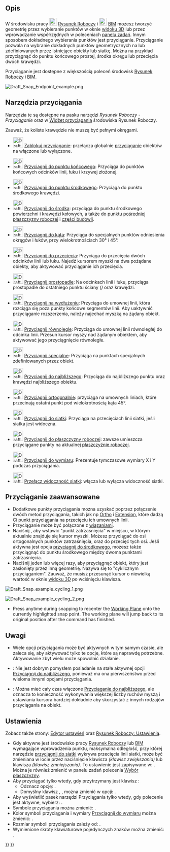 <languages/>

{{Docnav/pl
|[[Draft_snap_widget/pl|Widżet przyciągania]]
|[[Draft_Constrain/pl|Ograniczanie]]
|[[Draft_Workbench/pl|środowisko pracy Rysunek Roboczy]]
|IconL=
|IconR=
|IconC=Workbench_Draft.svg
}}

{{TOCright}}

<span id="Description"></span>
==Opis==

W środowisku pracy [[Image:Workbench_Draft.svg|24px]] [[Draft_Workbench/pl|Rysunek Roboczy]] i [[Image:Workbench_Arch.svg|24px]] [[BIM_Workbench/pl|BIM]] możesz tworzyć geometrię przez wybieranie punktów w oknie [[3D_view/pl|widoku 3D]] lub przez wprowadzanie współrzędnych w poleceniach [[Task_panel/pl|panelu zadań]]. Innym sposobem dokładnego wybierania punktów jest przyciąganie. Przyciąganie pozwala na wybranie dokładnych punktów geometrycznych na lub zdefiniowanych przez istniejące obiekty lub siatkę. Można na przykład przyciągnąć do punktu końcowego prostej, środka okręgu lub przecięcia dwóch krawędzi.

Przyciąganie jest dostępne z większością poleceń środowisk [[Draft_Workbench/pl|Rysunek Roboczy]] i [[BIM_Workbench/pl|BIM]].

[[Image:Draft_Snap_Endpoint_example.png]]
{{Caption|Przyciąganie do punktu końcowego krawędzi}}

<span id="Snap_tools"></span>
==Narzędzia przyciągania==

Narzędzia te są dostępne na pasku narzędzi ''Rysunek Roboczy - Przyciąganie'' oraz w [[Draft_snap_widget/pl|Widżet przyciągania]] środowiska Rysunek Roboczy.

Zauważ, że koliste krawędzie nie muszą być pełnymi okręgami.

* [[Image:Draft_Snap_Lock.svg|32px]] [[Draft_Snap_Lock/pl|Zablokuj przyciąganie]]: przełącza globalnie [[Draft_Snap/pl|przyciąganie]] obiektów na włączone lub wyłączone.

* [[Image:Draft_Snap_Endpoint.svg|32px]] [[Draft_Snap_Endpoint/pl|Przyciągnij do punktu końcowego]]: Przyciąga do punktów końcowych odcinków linii, łuku i krzywej złożonej.

* [[Image:Draft_Snap_Midpoint.svg|32px]] [[Draft_Snap_Midpoint/pl|Przyciągnij do punktu środkowego]]: Przyciąga do punktu środkowego krawędzi.

* [[Image:Draft_Snap_Center.svg|32px]] [[Draft_Snap_Center/pl|Przyciągnij do środka]]: przyciąga do punktu środkowego powierzchni i krawędzi kołowych, a także do punktu {{PropertyData/pl|Umiejscowienia}} [[Draft_WorkingPlaneProxy/pl|pośredniej płaszczyzny roboczej]] i [[Arch_BuildingPart/pl|części budowli]].

* [[Image:Draft_Snap_Angle.svg|32px]] [[Draft_Snap_Angle/pl|Przyciągnij do kąta]]: Przyciąga do specjalnych punktów odniesienia okręgów i łuków, przy wielokrotnościach 30° i 45°.

* [[Image:Draft_Snap_Intersection.svg|32px]] [[Draft_Snap_Intersection|Przyciągnij do przecięcia]]: Przyciąga do przecięcia dwóch odcinków linii lub łuku. Najedź kursorem myszki na dwa pożądane obiekty, aby aktywować przyciąganie ich przecięcia.

* [[Image:Draft_Snap_Perpendicular.svg|32px]] [[Draft_Snap_Perpendicular/pl|Przyciągnij prostopadle]]: Na odcinkach linii i łuku, przyciąga prostopadle do ostatniego punktu ściany ''({{Version/pl|0.21}})'' oraz krawędzi.

* [[Image:Draft_Snap_Extension.svg|32px]] [[Draft_Snap_Extension/pl|Przyciągnij na wydłużeniu]]: Przyciąga do umownej linii, która rozciąga się poza punkty końcowe segmentów linii. Aby uaktywnić przyciąganie rozszerzenia, należy najechać myszką na żądany obiekt.

* [[Image:Draft_Snap_Parallel.svg|32px]] [[Draft_Snap_Parallel/pl|Przyciągnij równolegle]]: Przyciąga do umownej linii równoległej do odcinka linii. Przesuń kursor myszy nad żądanym obiektem, aby aktywować jego przyciągnięcie równoległe.

* [[Image:Draft_Snap_Special.svg|32px]] [[Draft_Snap_Special/pl|Przyciągnij specjalne]]: Przyciąga na punktach specjalnych zdefiniowanych przez obiekt. {{Version/pl|0.17}}

* [[Image:Draft_Snap_Near.svg|32px]] [[Draft_Snap_Near/pl|Przyciągnij do najbliższego]]: Przyciąga do najbliższego punktu oraz krawędzi najbliższego obiektu.

* [[Image:Draft_Snap_Ortho.svg|32px]] [[Draft_Snap_Ortho/pl|Przyciągnij ortogonalnie]]: przyciąga na umownych liniach, które przecinają ostatni punkt pod wielokrotnością kąta 45°.

* [[Image:Draft_Snap_Grid.svg|32px]] [[Draft_Snap_Grid/pl|Przyciągnij do siatki]]: Przyciąga na przecięciach linii siatki, jeśli siatka jest widoczna.

* [[Image:Draft_Snap_WorkingPlane.svg|32px]] [[Draft_Snap_WorkingPlane/pl|Przyciągnij do płaszczyzny roboczej]]: zawsze umieszcza przyciągane punkty na aktualnej [[Draft_SelectPlane/pl|płaszczyźnie roboczej]].

* [[Image:Draft_Snap_Dimensions.svg|32px]] [[Draft_Snap_Dimensions/pl|Przyciągnij do wymiaru]]: Prezentuje tymczasowe wymiary X i Y podczas przyciągania.

* [[Image:Draft_ToggleGrid.svg|32px]] [[Draft_ToggleGrid/pl|Przełącz widoczność siatki]]: włącza lub wyłącza widoczność siatki.

<span id="Advanced_snapping"></span>
==Przyciąganie zaawansowane==

* Dodatkowe punkty przyciągania można uzyskać poprzez połączenie dwóch metod przyciągania, takich jak np [[Draft_Snap_Ortho/pl|Ortho]] i [[Draft_Snap_Extension/pl|Extension]], które dadzą Ci punkt przyciągania na przecięciu ich umownych linii.
* Przyciąganie może być połączone z [[Draft_Constrain/pl|wiązaniami]].
* Naciśnij {{KEY|Q}}, aby wstawić "punkt zatrzaśnięcia" w miejscu, w którym aktualnie znajduje się kursor myszki. Możesz przyciągać do osi ortogonalnych punktów zatrzaśnięcia, oraz do przecięć tych osi. Jeśli aktywna jest opcja [[Draft_Snap_Midpoint/pl|przyciągnij do środkowego]], możesz także przyciągnąć do punktu środkowego między dwoma punktami zatrzaśnięcia.
* Naciśnij {{KEY|`}} jeden lub więcej razy, aby przyciągnąć obiekt, który jest zasłonięty przez inną geometrię. Nazywa się to "cyklicznym przyciąganiem". Zauważ, że musisz przesunąć kursor o niewielką wartość w oknie [[3D_view/pl|widoku 3D]] po wciśnięciu klawisza.

[[Image:Draft_Snap_example_cycling_1.png]]
{{Caption|Przyciąganie cykliczne 1: Czerwony prostokąt został utworzony jako pierwszy, dlatego ma on pierwszeństwo przyciągania. Bez cyklicznego przyciągania nie można przyciągnąć zielonego prostokąta, który jest nakładany na czerwony prostokąt.}}

[[Image:Draft_Snap_example_cycling_2.png]]
{{Caption|Przyciąganie cykliczne 2: Po jednokrotnym użyciu klawisza cyklu przyciągania zielony prostokąt otrzymuje priorytet przyciągania. Możliwe jest teraz przyciąganie do punktu środkowego nałożonej zielonej krawędzi.}}

* Press {{KEY|D}} anytime during snapping to recenter the [[Draft WorkingPlane|Working Plane]] onto the currently highlighted snap point. The working plane will jump back to its original position after the command has finished.

<span id="Notes"></span>
==Uwagi==

* Wiele opcji przyciągania może być aktywnych w tym samym czasie, ale zaleca się, aby aktywować tylko te opcje, które są naprawdę potrzebne. Aktywowanie zbyt wielu może spowolnić działanie.
* {{VersionMinus/pl|1.0}}: Nie jest dobrym pomysłem posiadanie na stałe aktywnej opcji [[Draft_Snap_Near/pl|Przyciągnij do najbliższego]], ponieważ ma ona pierwszeństwo przed wieloma innymi opcjami przyciągania.
* {{Version/pl|1.1}}: Można mieć cały czas włączone [[Draft_Snap_Near/pl|Przyciąganie do najbliższego]], ale oznacza to konieczność wykonywania większej liczby ruchów myszą i ustawiania kursora bardziej dokładnie aby skorzystać z innych rodzajów przyciągania na obiekt.

<span id="Preferences"></span>
==Ustawienia==

Zobacz także strony: [[Preferences_Editor/pl|Edytor ustawień]] oraz [[Draft_Preferences/pl|Rysunek Roboczy: Ustawienia]].

* Gdy aktywne jest środowisko pracy [[Draft_Workbench/pl|Rysunek Roboczy]] lub [[BIM_Workbench/pl|BIM]] wymagające wprowadzenia punktu, maksymalna odległość, przy której narzędzie [[Draft_Snap_Grid/pl|przyciągnij do siatki]] wykrywa przecięcia linii siatki, może być zmieniana w locie przez naciśnięcie klawisza {{KEY|[}} ''(klawisz zwiększania)'' lub klawisza {{KEY|]}} ''(klawisz zmniejszania)''. To ustawienie jest zapisywane w: {{MenuCommand|Przybory → Edycja parametrów → BaseApp → Preferences → Mod → Draft → snapRange}}. Można je również zmienić w panelu zadań polecenia [[Draft_SelectPlane/pl|Wybór płaszczyzny]].
* Aby przyciągać tylko wtedy, gdy przytrzymany jest klawisz {{MenuCommand|modyfikator przyciągania}}:
** Odznacz opcję: {{MenuCommand|Edycja → Preferencje → Rysunek Roboczy → Siatka i przyciąganie → Przyciąganie → Zawsze przyciągaj ''(wyłącz modyfikator przyciągania)''}}.
** Domyślny klawisz {{MenuCommand|modyfikatora przyciągania}}, {{KEY|Ctrl}}, można zmienić w opcji: {{MenuCommand|Edycja → Preferencje → Rysunek Roboczy → Siatka i przyciąganie → Przyciąganie → Modyfikator ograniczania}}.
* Aby wyświetlić pasek narzędzi Przyciągania tylko wtedy, gdy polecenie jest aktywne, wybierz: {{MenuCommand|Edycja → Preferencje... → Rysunek Roboczy → Interfejs → Pokaż pasek narzędzi szkicu tylko podczas poleceń}}. {{Version/pl|1.0}}
* Symbole przyciągania można zmienić: {{MenuCommand|Edycja → Preferencje... → Rysunek Roboczy → Siatka i przyciąganie → Styl symboli przyciągania}}.
* Kolor symboli przyciągania i wymiary [[Draft_Snap_Dimensions/pl|Przyciągnij do wymiaru]] można zmienić: {{MenuCommand|Edycja → Preferencje... → Rysunek Roboczy → Siatka i przyciąganie → Kolor symbolu przyciągania}}.
* Rozmiar symboli przyciągania zależy od: {{MenuCommand|Edycja → Preferencje... → Wyświetlanie → Widok 3D → Rozmiar znacznika}}. {{Version/pl|1.0}}
* Wymienione skróty klawiaturowe pojedynczych znaków można zmienić: {{MenuCommand|Edycja → Preferencje... → Rysunek Roboczy → Interfejs → Skróty klawiszowe}}.


{{Docnav/pl
|[[Draft_snap_widget/pl|Widżet przyciągania]]
|[[Draft_Constrain/pl|Ograniczanie]]
|[[Draft_Workbench/pl|środowisko pracy Rysunek Roboczy]]
|IconL=
|IconR=
|IconC=Workbench_Draft.svg
}}

{{Draft Tools navi{{#translation:}}}}
{{Userdocnavi{{#translation:}}}}